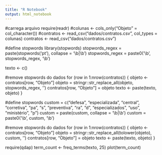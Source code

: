 ```yaml
---
title: "R Notebook"
output: html_notebook
---
```


#carrega arquivo
require(readr)
#colunas <- cols_only("Objeto" = col_character())
#contratos <- read_csv("dados/contratos.csv", col_types =  colunas)
contratos <- read_csv("dados/contratos.csv")

#define stopwords
library(stopwords)
stopwords_regex = paste(stopwords('pt'), collapse = '\\b|\\b')
stopwords_regex = paste0('\\b', stopwords_regex, '\\b')

texto <- c()

#remove stopwords do dados
for (row in 1:nrow(contratos)) {
    objeto <- contratos[row, "Objeto"]
    objeto = stringr::str_replace_all(objeto, stopwords_regex, '')
    contratos[row, "Objeto"] = objeto
    texto <- paste(texto, objeto)
}

#define stopwords
custom = c("defesa", "especializada", "central", "corretiva", "pa", "s", "preventiva", "ra", "d", "especializados", "uso", "ministério", "p")
custom = paste(custom, collapse = '\\b|\\b')
custom = paste0('\\b', custom, '\\b')

#remove stopwords do dados
for (row in 1:nrow(contratos)) {
    objeto <- contratos[row, "Objeto"]
    objeto = stringr::str_replace_all(tolower(objeto), custom, '')
    contratos[row, "Objeto"] = objeto
    texto <- paste(texto, objeto)
}

require(qdap)
term_count <- freq_terms(texto, 25)
plot(term_count)
